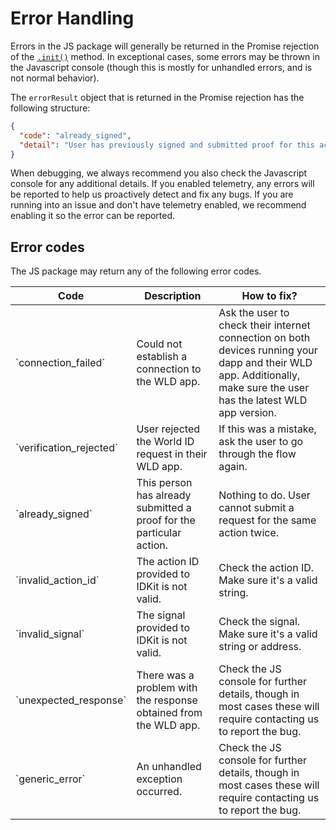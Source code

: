 
# Error Handling

Errors in the JS package will generally be returned in the Promise rejection of the [`.init()`](/js/reference#init) method. In exceptional cases, some errors may be thrown in the Javascript console (though this is mostly for unhandled errors, and is not normal behavior).

The `errorResult` object that is returned in the Promise rejection has the following structure:

```json
{
  "code": "already_signed",
  "detail": "User has previously signed and submitted proof for this action."
}
```

<Callout type="tip">
  When debugging, we always recommend you also check the Javascript console for
  any additional details.
</Callout>

<Callout>
  If you enabled telemetry, any errors will be reported to help us proactively
  detect and fix any bugs. If you are running into an issue and don't have
  telemetry enabled, we recommend enabling it so the error can be reported.
</Callout>

## Error codes

The JS package may return any of the following error codes.

<table>
  <thead>
    <tr>
      <th>Code</th>
      <th>Description</th>
      <th>How to fix?</th>
    </tr>
  </thead>
  <tbody>
    <tr>
      <td>`connection_failed`</td>
      <td>Could not establish a connection to the WLD app.</td>
      <td>
        Ask the user to check their internet connection on both devices running
        your dapp and their WLD app. Additionally, make sure the user has the
        latest WLD app version.
      </td>
    </tr>
    <tr>
      <td>`verification_rejected`</td>
      <td>User rejected the World ID request in their WLD app.</td>
      <td>If this was a mistake, ask the user to go through the flow again.</td>
    </tr>
    <tr>
      <td>`already_signed`</td>
      <td>
        This person has already submitted a proof for the particular action.
      </td>
      <td>
        Nothing to do. User cannot submit a request for the same action twice.
      </td>
    </tr>
    <tr>
      <td>`invalid_action_id`</td>
      <td>The action ID provided to IDKit is not valid.</td>
      <td>Check the action ID. Make sure it's a valid string.</td>
    </tr>
    <tr>
      <td>`invalid_signal`</td>
      <td>The signal provided to IDKit is not valid.</td>
      <td>Check the signal. Make sure it's a valid string or address.</td>
    </tr>
    <tr>
      <td>`unexpected_response`</td>
      <td>There was a problem with the response obtained from the WLD app.</td>
      <td>
        Check the JS console for further details, though in most cases these
        will require contacting us to report the bug.
      </td>
    </tr>
    <tr>
      <td>`generic_error`</td>
      <td>An unhandled exception occurred.</td>
      <td>
        Check the JS console for further details, though in most cases these
        will require contacting us to report the bug.
      </td>
    </tr>
  </tbody>
</table>
